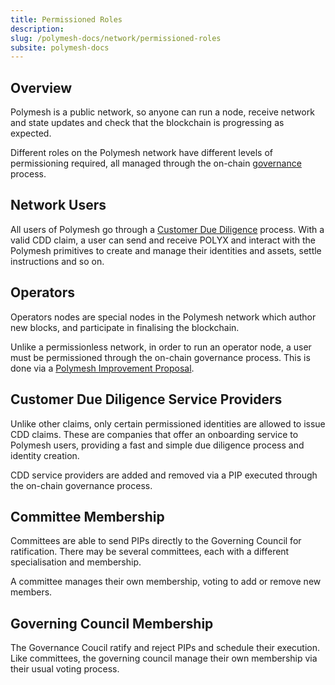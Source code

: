 ```yaml
---
title: Permissioned Roles
description:
slug: /polymesh-docs/network/permissioned-roles
subsite: polymesh-docs
---
```


## Overview

Polymesh is a public network, so anyone can run a node, receive network and state updates and check that the blockchain is progressing as expected.

Different roles on the Polymesh network have different levels of permissioning required, all managed through the on-chain [governance](./governance) process.

## Network Users

All users of Polymesh go through a [Customer Due Diligence](cdd) process. With a valid CDD claim, a user can send and receive POLYX and interact with the Polymesh primitives to create and manage their identities and assets, settle instructions and so on.

## Operators

Operators nodes are special nodes in the Polymesh network which author new blocks, and participate in finalising the blockchain.

Unlike a permissionless network, in order to run an operator node, a user must be permissioned through the on-chain governance process. This is done via a [Polymesh Improvement Proposal](./governance).

## Customer Due Diligence Service Providers

Unlike other claims, only certain permissioned identities are allowed to issue CDD claims. These are companies that offer an onboarding service to Polymesh users, providing a fast and simple due diligence process and identity creation.

CDD service providers are added and removed via a PIP executed through the on-chain governance process.

## Committee Membership

Committees are able to send PIPs directly to the Governing Council for ratification. There may be several committees, each with a different specialisation and membership.

A committee manages their own membership, voting to add or remove new members.

## Governing Council Membership

The Governance Coucil ratify and reject PIPs and schedule their execution. Like committees, the governing council manage their own membership via their usual voting process.